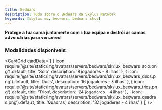 ```yaml
---
title: BedWars
description: Tudo sobre o BedWars da Skylux Network
keywords: [skylux mc, bedwars, bedwars shop]
---
```


**Protege a tua cama juntamente com a tua equipa e destrói as camas adversárias para venceres!**

### Modalidades disponíveis:

<CardGrid
  cardData={[
    {
      icon: require('@site/static/img/avatars/servers/bedwars/skylux_bedwars_solo.png').default,
      title: 'Solo',
      description: '8 jogadores - 8 ilhas'
    },
    {
      icon: require('@site/static/img/avatars/servers/bedwars/skylux_bedwars_duos.png').default,
      title: 'Duos',
      description: '16 jogadores - 8 ilhas'
    },
    {
      icon: require('@site/static/img/avatars/servers/bedwars/skylux_bedwars_trios.png').default,
      title: 'Trios',
      description: '24 jogadores - 4 ilhas'
    },
    {
      icon: require('@site/static/img/avatars/servers/bedwars/skylux_bedwars_quadras.png').default,
      title: 'Quadras',
      description: '32 jogadores - 4 ilhas'
    }
  ]}
/>